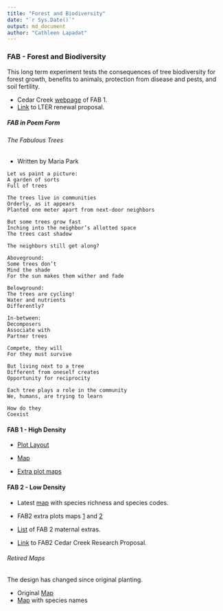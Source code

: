 ```yaml
---
title: "Forest and Biodiversity"
date: "`r Sys.Date()`"
output: md_document
author: "Cathleen Lapadat"
---
```

### FAB - Forest and Biodiversity

This long term experiment tests the consequences of tree biodiversity for forest growth, benefits to animals, protection from disease and pests, and soil fertility.  

*  Cedar Creek [webpage](https://www.cedarcreek.umn.edu/research/experiments/e271) of FAB 1.  
*  [Link](https://drive.google.com/file/d/10ao9EPqfDH4tNasWDOflgD_vNjhX4qWG/view?usp=sharing) to LTER renewal proposal.

##### FAB in Poem Form

###### The Fabulous Trees
*  Written by Maria Park
```
Let us paint a picture:
A garden of sorts
Full of trees

The trees live in communities
Orderly, as it appears
Planted one meter apart from next-door neighbors

But some trees grow fast
Inching into the neighbor’s allotted space
The trees cast shadow

The neighbors still get along?

Aboveground:
Some trees don’t
Mind the shade
For the sun makes them wither and fade

Belowground:
The trees are cycling!
Water and nutrients
Differently?

In-between:
Decomposers
Associate with
Partner trees

Compete, they will
For they must survive

But living next to a tree
Different from oneself creates
Opportunity for reciprocity

Each tree plays a role in the community
We, humans, are trying to learn

How do they
Coexist
```
#### FAB 1 - High Density  

*  [Plot Layout](https://docs.google.com/spreadsheets/d/1VIs6ZAfZzzmTPHz2xQ8-L-tdguxjdt7M/edit?usp=sharing&ouid=117278050553426340443&rtpof=true&sd=true)  

*  [Map](https://drive.google.com/file/d/1lwET9O_mKjS2TuVV4UbKdc_4qoujiSEs/view?usp=sharing)  

*  [Extra plot maps](https://drive.google.com/file/d/1qbQ9mznZh2vCK3a2ni6HP2kSh_R-EorU/view?usp=sharing)  

#### FAB 2 - Low Density

* Latest [map](https://drive.google.com/file/d/1MKDOsKbR8a6H8A308eQgfWipC5QRvVW-/view?usp=sharing) with species richness and species codes.  

*  FAB2 extra plots maps [1](https://drive.google.com/file/d/1t5n4MzeFt0zVGcrKCc2LEQ6iqAK1grtj/view?usp=sharing) and [2](https://drive.google.com/file/d/1-4J6fnoq15Zf2X2iRFlYa6bDMfW_lIw5/view?usp=sharing)  

*  [List](https://docs.google.com/spreadsheets/d/1jzuTqeNJpCjljMNGv_r9ICqQubZSwKE-/edit?usp=sharing&ouid=117278050553426340443&rtpof=true&sd=true) of FAB 2 maternal extras.   

*  [Link](https://drive.google.com/file/d/1SnALIYrNLDOmWsSK1GH1tPxHo52Exm-A/view?usp=sharing) to FAB2 Cedar Creek Research Proposal.   

###### Retired Maps

The design has changed since original planting.  

*  Original [Map](https://drive.google.com/file/d/1PFnVOhE-07KCANTF9PNeIFqpEo7836Ae/view?usp=sharing)  
*  [Map](https://drive.google.com/file/d/15kzZxXVo0sBTuqEuCjorWAxEhyUF41Mw/view?usp=sharing) with species names  
